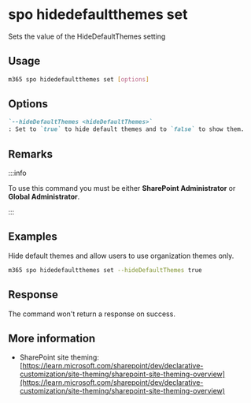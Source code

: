 
# spo hidedefaultthemes set

Sets the value of the HideDefaultThemes setting

## Usage

```sh
m365 spo hidedefaultthemes set [options]
```

## Options

```md definition-list
`--hideDefaultThemes <hideDefaultThemes>`
: Set to `true` to hide default themes and to `false` to show them.
```

<Global />

## Remarks

:::info

To use this command you must be either **SharePoint Administrator** or **Global Administrator**.

:::

## Examples

Hide default themes and allow users to use organization themes only.

```sh
m365 spo hidedefaultthemes set --hideDefaultThemes true
```

## Response

The command won't return a response on success.

## More information

- SharePoint site theming: [https://learn.microsoft.com/sharepoint/dev/declarative-customization/site-theming/sharepoint-site-theming-overview](https://learn.microsoft.com/sharepoint/dev/declarative-customization/site-theming/sharepoint-site-theming-overview)
